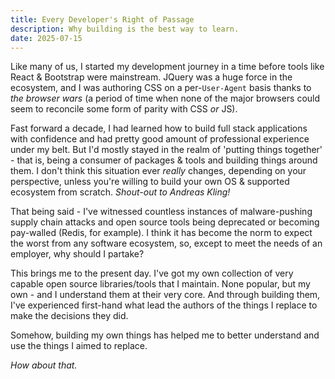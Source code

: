 ```yaml
---
title: Every Developer's Right of Passage
description: Why building is the best way to learn.
date: 2025-07-15
---
```


Like many of us, I started my development journey in a time before tools like React & Bootstrap were mainstream.
JQuery was a huge force in the ecosystem, and I was authoring CSS on a per-`User-Agent` basis thanks to _the browser wars_
(a period of time when none of the major browsers could seem to reconcile some form of parity with CSS _or_ JS).

Fast forward a decade, I had learned how to build full stack applications with confidence and had pretty good amount
of professional experience under my belt. But I'd mostly stayed in the realm of 'putting things together' - that is,
being a consumer of packages & tools and building things around them. I don't think this situation ever _really_ changes,
depending on your perspective, unless you're willing to build your own OS & supported ecosystem from scratch. _Shout-out to Andreas Kling!_

That being said - I've witnessed countless instances of malware-pushing supply chain attacks and open source tools being
deprecated or becoming pay-walled (Redis, for example). I think it has become the norm to expect the worst from any software
ecosystem, so, except to meet the needs of an employer, why should I partake?

This brings me to the present day. I've got my own collection of very capable open source libraries/tools that I maintain.
None popular, but my own - and I understand them at their very core. And through building them, I've experienced first-hand
what lead the authors of the things I replace to make the decisions they did.

Somehow, building my own things has helped me to better understand and use the things I aimed to replace.

_How about that._
